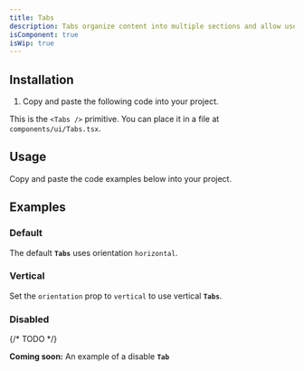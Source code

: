 ```yaml
---
title: Tabs
description: Tabs organize content into multiple sections and allow users to navigate between them.
isComponent: true
isWip: true
---
```


## Installation

1. Copy and paste the following code into your project.

This is the `<Tabs />` primitive. You can place it in a file at `components/ui/Tabs.tsx`.

## Usage

Copy and paste the code examples below into your project.

<ComponentSource src="../../packages/ui/src/Tabs.tsx" />

## Examples

### Default

The default **`Tabs`** uses orientation `horizontal`.

<ComponentExample name="Tabs" story="default" />

### Vertical

Set the `orientation` prop to `vertical` to use vertical **`Tabs`**.

<ComponentExample name="Tabs" story="vertical" />

### Disabled

{/* TODO */}

**Coming soon:** An example of a disable **`Tab`**

